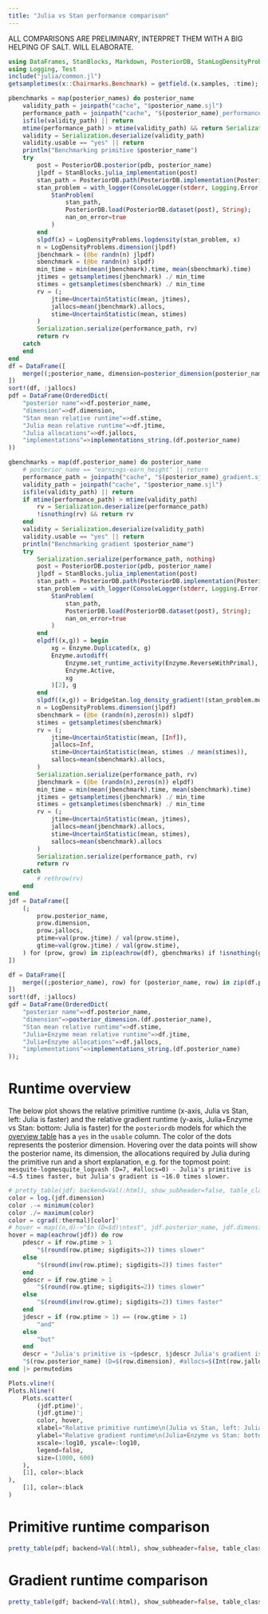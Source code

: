 ```yaml
---
title: "Julia vs Stan performance comparison"
---
```


::: {.callout-warning}
ALL COMPARISONS ARE PRELIMINARY, INTERPRET THEM WITH A BIG HELPING OF SALT.
WILL ELABORATE.
:::

```julia
using DataFrames, StanBlocks, Markdown, PosteriorDB, StanLogDensityProblems, LogDensityProblems, Statistics, OrderedCollections, PrettyTables, Serialization, Chairmarks, Enzyme, BridgeStan, Markdown
using Logging, Test
include("julia/common.jl")
getsampletimes(x::Chairmarks.Benchmark) = getfield.(x.samples, :time);
```
```julia
pbenchmarks = map(posterior_names) do posterior_name
    validity_path = joinpath("cache", "$posterior_name.sjl")
    performance_path = joinpath("cache", "$(posterior_name)_performance.sjl")
    isfile(validity_path) || return 
    mtime(performance_path) > mtime(validity_path) && return Serialization.deserialize(performance_path)
    validity = Serialization.deserialize(validity_path)
    validity.usable == "yes" || return
    println("Benchmarking primitive $posterior_name")
    try
        post = PosteriorDB.posterior(pdb, posterior_name)
        jlpdf = StanBlocks.julia_implementation(post)
        stan_path = PosteriorDB.path(PosteriorDB.implementation(PosteriorDB.model(post), "stan"))
        stan_problem = with_logger(ConsoleLogger(stderr, Logging.Error)) do 
            StanProblem(
                stan_path, 
                PosteriorDB.load(PosteriorDB.dataset(post), String);
                nan_on_error=true
            )
        end
        slpdf(x) = LogDensityProblems.logdensity(stan_problem, x)
        n = LogDensityProblems.dimension(jlpdf)
        jbenchmark = (@be randn(n) jlpdf)
        sbenchmark = (@be randn(n) slpdf)
        min_time = min(mean(jbenchmark).time, mean(sbenchmark).time)
        jtimes = getsampletimes(jbenchmark) ./ min_time
        stimes = getsampletimes(sbenchmark) ./ min_time
        rv = (;
            jtime=UncertainStatistic(mean, jtimes), 
            jallocs=mean(jbenchmark).allocs, 
            stime=UncertainStatistic(mean, stimes)
        )
        Serialization.serialize(performance_path, rv) 
        return rv
    catch
    end
end 
df = DataFrame([
    merge((;posterior_name, dimension=posterior_dimension(posterior_name)), row) for (posterior_name, row) in zip(posterior_names, pbenchmarks) if !isnothing(row)
])
sort!(df, :jallocs)
pdf = DataFrame(OrderedDict(
    "posterior name"=>df.posterior_name,
    "dimension"=>df.dimension,
    "Stan mean relative runtime"=>df.stime,
    "Julia mean relative runtime"=>df.jtime,
    "Julia allocations"=>df.jallocs,
    "implementations"=>implementations_string.(df.posterior_name) 
))

gbenchmarks = map(df.posterior_name) do posterior_name
    # posterior_name == "earnings-earn_height" || return
    performance_path = joinpath("cache", "$(posterior_name)_gradient.sjl")
    validity_path = joinpath("cache", "$posterior_name.sjl")
    isfile(validity_path) || return  
    if mtime(performance_path) > mtime(validity_path)
        rv = Serialization.deserialize(performance_path)
        !isnothing(rv) && return rv
    end
    validity = Serialization.deserialize(validity_path)
    validity.usable == "yes" || return
    println("Benchmarking gradient $posterior_name")
    try
        Serialization.serialize(performance_path, nothing)
        post = PosteriorDB.posterior(pdb, posterior_name)
        jlpdf = StanBlocks.julia_implementation(post)
        stan_path = PosteriorDB.path(PosteriorDB.implementation(PosteriorDB.model(post), "stan"))
        stan_problem = with_logger(ConsoleLogger(stderr, Logging.Error)) do 
            StanProblem(
                stan_path, 
                PosteriorDB.load(PosteriorDB.dataset(post), String);
                nan_on_error=true
            )
        end
        elpdf((x,g)) = begin 
            xg = Enzyme.Duplicated(x, g)
            Enzyme.autodiff(
                Enzyme.set_runtime_activity(Enzyme.ReverseWithPrimal), Enzyme.Const(jlpdf), 
                Enzyme.Active, 
                xg
            )[2], g
        end
        slpdf((x,g)) = BridgeStan.log_density_gradient!(stan_problem.model, x, g)
        n = LogDensityProblems.dimension(jlpdf)
        sbenchmark = (@be (randn(n),zeros(n)) slpdf)
        stimes = getsampletimes(sbenchmark)
        rv = (;
            jtime=UncertainStatistic(mean, [Inf]), 
            jallocs=Inf,
            stime=UncertainStatistic(mean, stimes ./ mean(stimes)), 
            sallocs=mean(sbenchmark).allocs, 
        )
        Serialization.serialize(performance_path, rv)
        jbenchmark = (@be (randn(n),zeros(n)) elpdf)
        min_time = min(mean(jbenchmark).time, mean(sbenchmark).time)
        jtimes = getsampletimes(jbenchmark) ./ min_time
        stimes = getsampletimes(sbenchmark) ./ min_time
        rv = (;
            jtime=UncertainStatistic(mean, jtimes), 
            jallocs=mean(jbenchmark).allocs, 
            stime=UncertainStatistic(mean, stimes), 
            sallocs=mean(sbenchmark).allocs
        )
        Serialization.serialize(performance_path, rv)
        return rv
    catch 
        # rethrow(rv) 
    end
end
jdf = DataFrame([
    (;
        prow.posterior_name, 
        prow.dimension,
        prow.jallocs, 
        ptime=val(prow.jtime) / val(prow.stime), 
        gtime=val(grow.jtime) / val(grow.stime),
    ) for (prow, grow) in zip(eachrow(df), gbenchmarks) if !isnothing(grow) && isfinite(grow.jallocs)
])

df = DataFrame([
    merge((;posterior_name), row) for (posterior_name, row) in zip(df.posterior_name, gbenchmarks) if !isnothing(row) && isfinite(row.jallocs)
])
sort!(df, :jallocs)
gdf = DataFrame(OrderedDict(
    "posterior name"=>df.posterior_name,
    "dimension"=>posterior_dimension.(df.posterior_name),
    "Stan mean relative runtime"=>df.stime,
    "Julia+Enzyme mean relative runtime"=>df.jtime,
    "Julia+Enzyme allocations"=>df.jallocs,
    "implementations"=>implementations_string.(df.posterior_name)
)); 
```

# Runtime overview

The below plot shows the relative primitive runtime (x-axis, Julia vs Stan, left: Julia is faster) and the relative gradient runtime (y-axis, Julia+Enzyme vs Stan: bottom: Julia is faster) for the `posteriordb` models for which the [overview table](index.qmd#overview-of-posteriors) has a `yes` in the `usable` column. The color of the dots represents the posterior dimension.
Hovering over the data points will show the posterior name, its dimension, the allocations required by Julia during the primitive run and a short explanation, e.g. for the topmost point: `mesquite-logmesquite_logvash (D=7, #allocs=0) - Julia's primitive is ~4.5 times faster, but Julia's gradient is ~16.0 times slower.`

:::{.column-page}
```julia

# pretty_table(jdf; backend=Val(:html), show_subheader=false, table_class="interactive")
color = log.(jdf.dimension)
color .-= minimum(color)
color ./= maximum(color)
color = cgrad(:thermal)[color]'
# hover = map((n,d)->"$n (D=$d)\ntest", jdf.posterior_name, jdf.dimension) |> permutedims
hover = map(eachrow(jdf)) do row
    pdescr = if row.ptime > 1
        "$(round(row.ptime; sigdigits=2)) times slower"
    else
        "$(round(inv(row.ptime); sigdigits=2)) times faster"
    end
    gdescr = if row.gtime > 1
        "$(round(row.gtime; sigdigits=2)) times slower"
    else
        "$(round(inv(row.gtime); sigdigits=2)) times faster"
    end
    jdescr = if (row.ptime > 1) == (row.gtime > 1) 
        "and"
    else
        "but"
    end
    descr = "Julia's primitive is ~$pdescr, $jdescr Julia's gradient is ~$gdescr."
    "$(row.posterior_name) (D=$(row.dimension), #allocs=$(Int(row.jallocs))) - $descr"
end |> permutedims

Plots.vline!(
Plots.hline!(
    Plots.scatter(
        (jdf.ptime)', 
        (jdf.gtime)'; 
        color, hover, 
        xlabel="Relative primitive runtime\n(Julia vs Stan, left: Julia is faster)", 
        ylabel="Relative gradient runtime\n(Julia+Enzyme vs Stan: bottom: Julia is faster)",
        xscale=:log10, yscale=:log10, 
        legend=false,
        size=(1000, 600)
    ),
    [1], color=:black
),
    [1], color=:black
)
```
:::

# Primitive runtime comparison

:::{.column-page}

```julia
pretty_table(pdf; backend=Val(:html), show_subheader=false, table_class="interactive")
```
:::

# Gradient runtime comparison

:::{.column-page}

```julia
pretty_table(gdf; backend=Val(:html), show_subheader=false, table_class="interactive")
```
:::